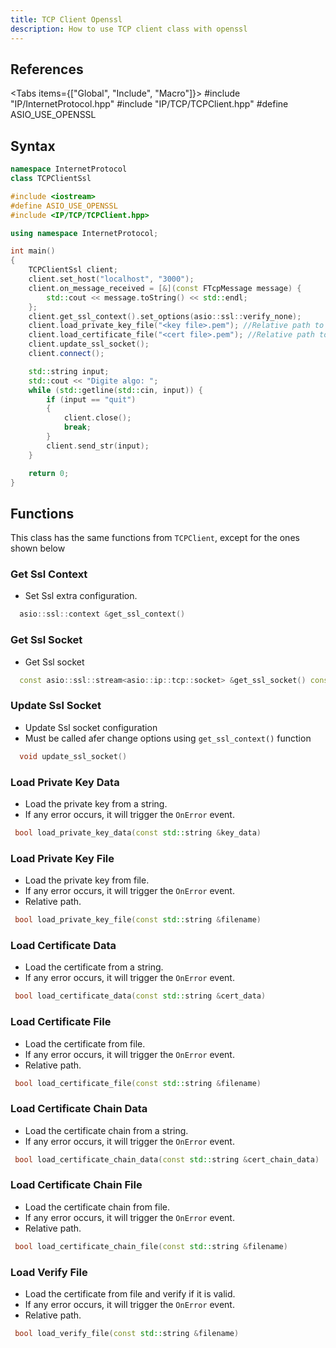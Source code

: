 ```yaml
---
title: TCP Client Openssl
description: How to use TCP client class with openssl
---
```



## References

<Tabs items={["Global", "Include", "Macro"]}>
    <Tab value="Global">#include "IP/InternetProtocol.hpp"</Tab>
    <Tab value="Include">#include "IP/TCP/TCPClient.hpp"</Tab>
    <Tab value="Macro">#define ASIO_USE_OPENSSL</Tab>
</Tabs>

## Syntax

```cpp
namespace InternetProtocol
class TCPClientSsl
```

```cpp
#include <iostream>
#define ASIO_USE_OPENSSL
#include <IP/TCP/TCPClient.hpp>

using namespace InternetProtocol;

int main()
{
    TCPClientSsl client;
    client.set_host("localhost", "3000");
    client.on_message_received = [&](const FTcpMessage message) {
        std::cout << message.toString() << std::endl;
    };
    client.get_ssl_context().set_options(asio::ssl::verify_none);
    client.load_private_key_file("<key file>.pem"); //Relative path to your PEM file
    client.load_certificate_file("<cert file>.pem"); //Relative path to your PEM file
    client.update_ssl_socket();
    client.connect();

    std::string input;
    std::cout << "Digite algo: ";
    while (std::getline(std::cin, input)) {
        if (input == "quit")
        {
            client.close();
            break;
        }
        client.send_str(input);
    }

    return 0;
}
```

## Functions

This class has the same functions from `TCPClient`, except for the ones shown below

### Get Ssl Context

-   Set Ssl extra configuration.

```cpp
  asio::ssl::context &get_ssl_context()
```

### Get Ssl Socket

-   Get Ssl socket

```cpp
  const asio::ssl::stream<asio::ip::tcp::socket> &get_ssl_socket() const
```

### Update Ssl Socket

-   Update Ssl socket configuration
-   Must be called afer change options using `get_ssl_context()` function

```cpp
  void update_ssl_socket()
```

### Load Private Key Data

-   Load the private key from a string.
-   If any error occurs, it will trigger the `OnError` event.

```cpp
 bool load_private_key_data(const std::string &key_data)
```

### Load Private Key File

-   Load the private key from file.
-   If any error occurs, it will trigger the `OnError` event.
-   Relative path.

```cpp
 bool load_private_key_file(const std::string &filename)
```

### Load Certificate Data

-   Load the certificate from a string.
-   If any error occurs, it will trigger the `OnError` event.

```cpp
 bool load_certificate_data(const std::string &cert_data)
```

### Load Certificate File

-   Load the certificate from file.
-   If any error occurs, it will trigger the `OnError` event.
-   Relative path.

```cpp
 bool load_certificate_file(const std::string &filename)
```

### Load Certificate Chain Data

-   Load the certificate chain from a string.
-   If any error occurs, it will trigger the `OnError` event.

```cpp
 bool load_certificate_chain_data(const std::string &cert_chain_data)
```

### Load Certificate Chain File

-   Load the certificate chain from file.
-   If any error occurs, it will trigger the `OnError` event.
-   Relative path.

```cpp
 bool load_certificate_chain_file(const std::string &filename)
```

### Load Verify File

-   Load the certificate from file and verify if it is valid.
-   If any error occurs, it will trigger the `OnError` event.
-   Relative path.

```cpp
 bool load_verify_file(const std::string &filename)
```
